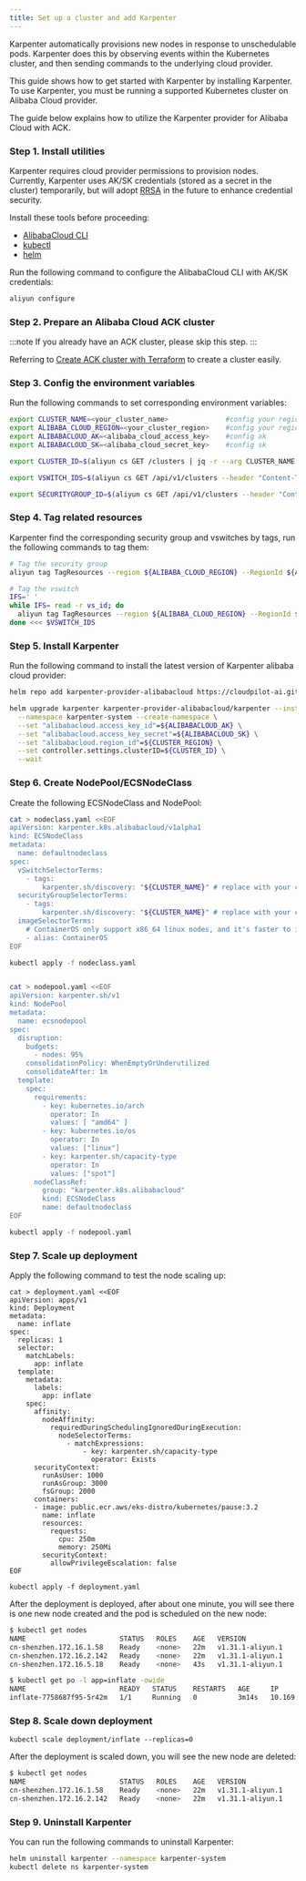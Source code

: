 ```yaml
---
title: Set up a cluster and add Karpenter
---
```


Karpenter automatically provisions new nodes in response to unschedulable pods. Karpenter does this by observing events within the Kubernetes cluster, and then sending commands to the underlying cloud provider.

This guide shows how to get started with Karpenter by installing Karpenter. To use Karpenter, you must be running a supported Kubernetes cluster on Alibaba Cloud provider.

The guide below explains how to utilize the Karpenter provider for Alibaba Cloud with ACK.

### Step 1. Install utilities

Karpenter requires cloud provider permissions to provision nodes. Currently, Karpenter uses AK/SK credentials (stored as a secret in the cluster) temporarily, but will adopt [RRSA](https://github.com/cloudpilot-ai/karpenter-provider-alicloud/issues/29) in the future to enhance credential security.

Install these tools before proceeding:
* [AlibabaCloud CLI](https://www.alibabacloud.com/help/en/cli/installation-guide/)
* [kubectl](https://kubernetes.io/docs/tasks/tools/)
* [helm](https://helm.sh/docs/intro/install/)

Run the following command to configure the AlibabaCloud CLI with AK/SK credentials:
```bash
aliyun configure
```

### Step 2. Prepare an Alibaba Cloud ACK cluster

:::note
If you already have an ACK cluster, please skip this step.
:::

Referring to [Create ACK cluster with Terraform](https://github.com/cloudpilot-ai/examples/tree/main/clusters/ack-ondemand-terway) to create a cluster easily.

### Step 3. Config the environment variables

Run the following commands to set corresponding environment variables:
```bash
export CLUSTER_NAME=<your_cluster_name>              #config your region
export ALIBABA_CLOUD_REGION=<your_cluster_region>    #config your region
export ALIBABACLOUD_AK=<alibaba_cloud_access_key>    #config ak
export ALIBABACLOUD_SK=<alibaba_cloud_secret_key>    #config sk

export CLUSTER_ID=$(aliyun cs GET /clusters | jq -r --arg CLUSTER_NAME "$CLUSTER_NAME" '.[] | select(.name == $CLUSTER_NAME) | .cluster_id')

export VSWITCH_IDS=$(aliyun cs GET /api/v1/clusters --header "Content-Type=application/json;" | jq -r --arg CLUSTER_NAME "$CLUSTER_NAME" '.clusters[] | select(.name == $CLUSTER_NAME) | .vswitch_ids[]')

export SECURITYGROUP_ID=$(aliyun cs GET /api/v1/clusters --header "Content-Type=application/json;" | jq -r --arg CLUSTER_NAME "$CLUSTER_NAME" '.clusters[] | select(.name == $CLUSTER_NAME) | .security_group_id')
```

### Step 4. Tag related resources

Karpenter find the corresponding security group and vswitches by tags, run the following commands to tag them:
```bash
# Tag the security group
aliyun tag TagResources --region ${ALIBABA_CLOUD_REGION} --RegionId ${ALIBABA_CLOUD_REGION} --ResourceARN.1 "acs:ecs:*:*:securitygroup/${SECURITYGROUP_ID}" --Tags "{\"karpenter.sh/discovery\": \"$CLUSTER_NAME\"}"

# Tag the vswitch
IFS=' '
while IFS= read -r vs_id; do
  aliyun tag TagResources --region ${ALIBABA_CLOUD_REGION} --RegionId ${ALIBABA_CLOUD_REGION} --ResourceARN.1 "acs:vpc:*:*:vswitch/${vs_id}" --Tags "{\"karpenter.sh/discovery\": \"$CLUSTER_NAME\"}"
done <<< $VSWITCH_IDS
```

### Step 5. Install Karpenter

Run the following command to install the latest version of Karpenter alibaba cloud provider:

```bash
helm repo add karpenter-provider-alibabacloud https://cloudpilot-ai.github.io/karpenter-provider-alibabacloud

helm upgrade karpenter karpenter-provider-alibabacloud/karpenter --install \
  --namespace karpenter-system --create-namespace \
  --set "alibabacloud.access_key_id"=${ALIBABACLOUD_AK} \
  --set "alibabacloud.access_key_secret"=${ALIBABACLOUD_SK} \
  --set "alibabacloud.region_id"=${CLUSTER_REGION} \
  --set controller.settings.clusterID=${CLUSTER_ID} \
  --wait
```

### Step 6. Create NodePool/ECSNodeClass

Create the following ECSNodeClass and NodePool:
```bash
cat > nodeclass.yaml <<EOF
apiVersion: karpenter.k8s.alibabacloud/v1alpha1
kind: ECSNodeClass
metadata:
  name: defaultnodeclass
spec:
  vSwitchSelectorTerms:
    - tags:
        karpenter.sh/discovery: "${CLUSTER_NAME}" # replace with your cluster name
  securityGroupSelectorTerms:
    - tags:
        karpenter.sh/discovery: "${CLUSTER_NAME}" # replace with your cluster name
  imageSelectorTerms:
    # ContainerOS only support x86_64 linux nodes, and it's faster to initialize
    - alias: ContainerOS
EOF

kubectl apply -f nodeclass.yaml


cat > nodepool.yaml <<EOF
apiVersion: karpenter.sh/v1
kind: NodePool
metadata:
  name: ecsnodepool
spec:
  disruption:
    budgets:
      - nodes: 95%
    consolidationPolicy: WhenEmptyOrUnderutilized
    consolidateAfter: 1m
  template:
    spec:
      requirements:
        - key: kubernetes.io/arch
          operator: In
          values: [ "amd64" ]
        - key: kubernetes.io/os
          operator: In
          values: ["linux"]
        - key: karpenter.sh/capacity-type
          operator: In
          values: ["spot"]
      nodeClassRef:
        group: "karpenter.k8s.alibabacloud"
        kind: ECSNodeClass
        name: defaultnodeclass
EOF

kubectl apply -f nodepool.yaml
```

### Step 7. Scale up deployment

Apply the following command to test the node scaling up:
```
cat > deployment.yaml <<EOF
apiVersion: apps/v1
kind: Deployment
metadata:
  name: inflate
spec:
  replicas: 1
  selector:
    matchLabels:
      app: inflate
  template:
    metadata:
      labels:
        app: inflate
    spec:
      affinity:
        nodeAffinity:
          requiredDuringSchedulingIgnoredDuringExecution:
            nodeSelectorTerms:
              - matchExpressions:
                  - key: karpenter.sh/capacity-type
                    operator: Exists
      securityContext:
        runAsUser: 1000
        runAsGroup: 3000
        fsGroup: 2000
      containers:
      - image: public.ecr.aws/eks-distro/kubernetes/pause:3.2
        name: inflate
        resources:
          requests:
            cpu: 250m
            memory: 250Mi
        securityContext:
          allowPrivilegeEscalation: false
EOF

kubectl apply -f deployment.yaml
```

After the deployment is deployed, after about one minute, you will see there is one new node created and the pod is scheduled on the new node:
```bash
$ kubectl get nodes
NAME                       STATUS   ROLES    AGE   VERSION
cn-shenzhen.172.16.1.58    Ready    <none>   22m   v1.31.1-aliyun.1
cn-shenzhen.172.16.2.142   Ready    <none>   22m   v1.31.1-aliyun.1
cn-shenzhen.172.16.5.18    Ready    <none>   43s   v1.31.1-aliyun.1

$ kubectl get po -l app=inflate -owide
NAME                       READY   STATUS    RESTARTS   AGE     IP           NODE                      NOMINATED NODE   READINESS GATES
inflate-7758687f95-5r42m   1/1     Running   0          3m14s   10.169.2.2   cn-shenzhen.172.16.5.18   <none>           <none>
```

### Step 8. Scale down deployment

```
kubectl scale deployment/inflate --replicas=0
```

After the deployment is scaled down, you will see the new node are deleted:
```bash
$ kubectl get nodes
NAME                       STATUS   ROLES    AGE   VERSION
cn-shenzhen.172.16.1.58    Ready    <none>   22m   v1.31.1-aliyun.1
cn-shenzhen.172.16.2.142   Ready    <none>   22m   v1.31.1-aliyun.1
```

### Step 9. Uninstall Karpenter

You can run the following commands to uninstall Karpenter:
```bash
helm uninstall karpenter --namespace karpenter-system
kubectl delete ns karpenter-system
```
